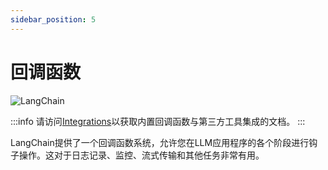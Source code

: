 ```yaml
---
sidebar_position: 5
---
```


# 回调函数

![LangChain](https://pica.zhimg.com/50/v2-56e8bbb52aa271012541c1fe1ceb11a2_r.gif 'LangChain中文网')


:::info
请访问[Integrations](/docs/integrations/callbacks/)以获取内置回调函数与第三方工具集成的文档。
:::

LangChain提供了一个回调函数系统，允许您在LLM应用程序的各个阶段进行钩子操作。这对于日志记录、监控、流式传输和其他任务非常有用。


<GetStarted/>
